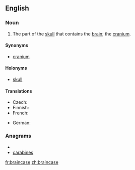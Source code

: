==English==

===Noun===
{{en-noun}}

# The part of the [[skull]] that contains the [[brain]]; the [[cranium]].

====Synonyms====
* [[cranium]]

====Holonyms====
* [[skull]]

====Translations====
{{trans-top|the part of the skull containing the brain}}
* Czech: {{t-|cs|mozkovna|f}}
* Finnish: {{t+|fi|aivokoppa}}
* French: {{t+|fr|boite crânienne|f}}
{{trans-mid}}
* German: {{t|de|Hirnschale|f}}
{{trans-bottom}}

===Anagrams===
* {{alphagram|aabceinrs}}
* [[carabines#English|carabines]]

[[fr:braincase]]
[[zh:braincase]]